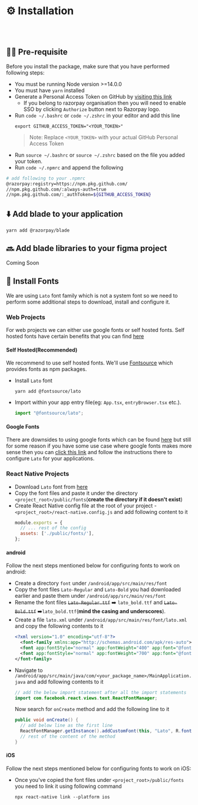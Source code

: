 
<Meta title="Guides/Installation" />

# ⚙️ Installation
<br/>
<br/>

## ✍🏻 Pre-requisite
Before you install the package, make sure that you have performed following steps:

* You must be running Node version >=14.0.0
* You must have `yarn` installed
* Generate a Personal Access Token on GitHub by [visiting this link](https://github.com/settings/tokens/new?scopes=repo,workflow,write:packages,read:repo_hook,write:packages)
  - If you belong to razorpay organisation then you will need to enable SSO by clicking `Authorize` button next to Razorpay logo.
* Run `code ~/.bashrc` or `code ~/.zshrc` in your editor and add this line 
  ```
  export GITHUB_ACCESS_TOKEN="<YOUR_TOKEN>"
  ```
  >Note: Replace `<YOUR_TOKEN>` with your actual GitHub Personal Access Token
* Run `source ~/.bashrc` or `source ~/.zshrc` based on the file you added your token.
* Run `code ~/.npmrc` and append the following
```bash
# add following to your .npmrc
@razorpay:registry=https://npm.pkg.github.com/
//npm.pkg.github.com/:always-auth=true
//npm.pkg.github.com/:_authToken=${GITHUB_ACCESS_TOKEN}
```
## ⬇️ Add blade to your application
```shell
yarn add @razorpay/blade
```
## 🔜 Add blade libraries to your figma project
Coming Soon

## 🔡 Install Fonts
We are using `Lato` font family which is not a system font so we need to perform some additional steps to download, install and configure it.

### Web Projects
For web projects we can either use google fonts or self hosted fonts. Self hosted fonts have certain benefits that you can find [here](https://fontsource.org/docs/introduction)
#### Self Hosted(Recommended)
We recommend to use self hosted fonts. We'll use [Fontsource](https://fontsource.org/) which provides fonts as npm packages.
* Install `Lato` font
  ```shell
  yarn add @fontsource/lato
  ```
* Import within your app entry file(eg: `App.tsx`, `entryBrowser.tsx` etc.).
  ```js
  import "@fontsource/lato";
  ```
#### Google Fonts
There are downsides to using google fonts which can be found [here](https://fontsource.org/docs/introduction) but still for some reason if you have some use case where google fonts makes more sense then you can [click this link](https://fonts.google.com/share?selection.family=Lato:wght@400;700) and follow the instructions there to configure `Lato` for your applications.
### React Native Projects
* Download `Lato` font from [here](https://fonts.google.com/share?selection.family=Lato:wght@400;700)
* Copy the font files and paste it under the directory `<project_root>/public/fonts`(**create the directory if it doesn't exist**)
* Create React Native config file at the root of your project - `<project_root>/react-native.config.js` and add following content to it
  ```js
  module.exports = {
    // ... rest of the config
    assets: ['./public/fonts/'],
  };
  ```
#### android
Follow the next steps mentioned below for configuring fonts to work on android:
* Create a directory `font` under `/android/app/src/main/res/font`
* Copy the font files `Lato-Regular` and `Lato-Bold` you had downloaded earlier and paste them under `/android/app/src/main/res/font` 
* Rename the font files  ~~`Lato-Regular.ttf`~~ ➡️ `lato_bold.ttf` and ~~`Lato-Bold.ttf`~~ ➡️`lato_bold.ttf`(**mind the casing and underscores**).
* Create a file `lato.xml` under `/android/app/src/main/res/font/lato.xml` and copy the following contents to it
  ```xml
  <?xml version="1.0" encoding="utf-8"?>
    <font-family xmlns:app="http://schemas.android.com/apk/res-auto">
    <font app:fontStyle="normal" app:fontWeight="400" app:font="@font/lato_regular"/>
    <font app:fontStyle="normal" app:fontWeight="700" app:font="@font/lato_bold" />
  </font-family>
  ```
* Navigate to `/android/app/src/main/java/com/<your_package_name>/MainApplication.java` and add following contents to it
  ```java
  // add the below import statement after all the import statements
  import com.facebook.react.views.text.ReactFontManager;
  ```
  Now search for `onCreate` method and add the following line to it
  ```java
  public void onCreate() {
    // add below line as the first line
    ReactFontManager.getInstance().addCustomFont(this, "Lato", R.font.lato);
    // rest of the content of the method
  }
  ```
#### iOS
Follow the next steps mentioned below for configuring fonts to work on iOS:
* Once you've copied the font files under `<project_root>/public/fonts` you need to link it using following command
  ```shell
  npx react-native link --platform ios
  ```